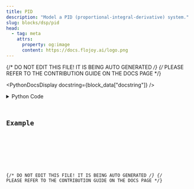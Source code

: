```yaml
---
title: PID
description: "Model a PID (proportional-integral-derivative) system."
slug: blocks/dsp/pid
head:
  - tag: meta
    attrs:
      property: og:image
      content: https://docs.flojoy.ai/logo.png
---
```


{/* DO NOT EDIT THIS FILE! IT IS BEING AUTO GENERATED */}
{/* PLEASE REFER TO THE CONTRIBUTION GUIDE ON THE DOCS PAGE */}


<PythonDocsDisplay docstring={block_data["docstring"]} />
<details>
<summary>Python Code</summary>



<Code code={pythonCode} lang="py" wrap theme="dracula" />

[Find this Flojoy Block on GitHub](https://github.com/flojoy-ai/blocks/blob/main/blocks/DSP/PID/PID.py)

</details>

## Example


<GetHelpWidget />


<AppDisplay app={app} blockName="PID" client:visible />


<Example />

{/* DO NOT EDIT THIS FILE! IT IS BEING AUTO GENERATED */}
{/* PLEASE REFER TO THE CONTRIBUTION GUIDE ON THE DOCS PAGE */}
